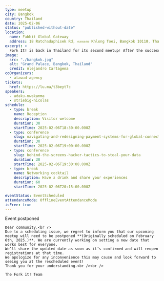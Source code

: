 ```yaml
---
type: meetup
city: Bangkok
country: Thailand
date: 2025-02-06
status: "published-without-date"
location:
  name: Fabbit Global Gateway
  address: 18 Ratchadaphisek Rd, คลองเตย Khlong Toei, Bangkok 10110, Thailand
excerpt: >
  Fork It! is back in Thailand for its second meetup! After the success of our 2024 events in Asia, we’re excited to return to Bangkok in 2025. This event is all about connecting tech enthusiasts from diverse backgrounds to share experiences and network. Whether you’re a seasoned pro or just starting out, join us for an evening of learning and connection!
image:
  src: "./bangkok.jpg"
  alt: "Grand Palace, Bangkok, Thailand"
  credit: Alejandro Cartagena
coOrganizers:
  - atawad-agency
tickets:
  href: https://lu.ma/t3beyt7c
speakers:
  - adaku-nwakanma
  - striebig-nicolas
schedule:
  - type: break
    name: Reception
    description: Visitor welcome
    duration: 30
    startTime: 2025-02-06T18:30:00.000Z
  - type: conference
    slug: navigating-and-redesigning-payment-systems-for-global-connection
    duration: 30
    startTime: 2025-02-06T19:00:00.000Z
  - type: conference
    slug: behind-the-screens-hacker-tactics-to-steal-your-data
    duration: 30
    startTime: 2025-02-06T19:30:00.000Z
  - type: break
    name: Networking cocktail
    description: Have a drink and share your experiences
    duration: 60
    startTime: 2025-02-06T20:15:00.000Z

eventStatus: EventScheduled
attendanceMode: OfflineEventAttendanceMode
isFree: true
---
```



<Alert variant="destructive" className="not-prose my-8">
  <AlertTitle>Event postponed</AlertTitle>
  <AlertDescription className="pt-2">

    Dear community,<br />
    Due to a scheduling issue, we regret to inform you that our upcoming meetup will need to be postponed **(Originally scheduled on February 6th, 2025.)**. We are currently working on setting a new date that works best for everyone.
    We’ll share the updated date as soon as it’s confirmed and will reopen registrations at that time.
    We apologize for any inconvenience this may cause and look forward to seeing you at the rescheduled event!
    Thank you for your understanding.<br /><br />

    The Fork it! Team
  </AlertDescription>
</Alert>
